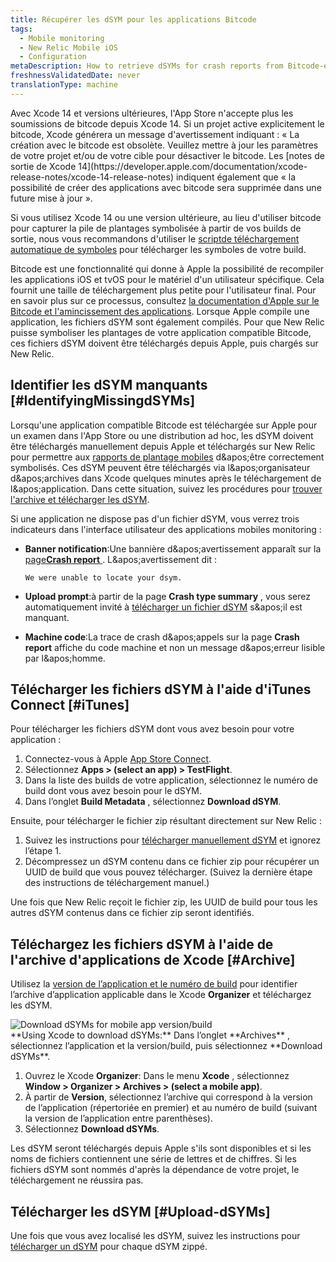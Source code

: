 ```yaml
---
title: Récupérer les dSYM pour les applications Bitcode
tags:
  - Mobile monitoring
  - New Relic Mobile iOS
  - Configuration
metaDescription: How to retrieve dSYMs for crash reports from Bitcode-enabled iOS apps that are monitored with the New Relic agent.
freshnessValidatedDate: never
translationType: machine
---
```


<Callout variant="important">
  Avec Xcode 14 et versions ultérieures, l&apos;App Store n&apos;accepte plus les soumissions de bitcode depuis Xcode 14. Si un projet active explicitement le bitcode, Xcode générera un message d&apos;avertissement indiquant : « La création avec le bitcode est obsolète. Veuillez mettre à jour les paramètres de votre projet et/ou de votre cible pour désactiver le bitcode. Les [notes de sortie de Xcode 14](https://developer.apple.com/documentation/xcode-release-notes/xcode-14-release-notes) indiquent également que « la possibilité de créer des applications avec bitcode sera supprimée dans une future mise à jour ».

  Si vous utilisez Xcode 14 ou une version ultérieure, au lieu d&apos;utiliser bitcode pour capturer la pile de plantages symbolisée à partir de vos builds de sortie, nous vous recommandons d&apos;utiliser le [scriptde téléchargement automatique de symboles](/docs/mobile-monitoring/new-relic-mobile-ios/installation/spm-installation#configure-using-swift-package-manager) pour télécharger les symboles de votre build.
</Callout>

Bitcode est une fonctionnalité qui donne à Apple la possibilité de recompiler les applications iOS et tvOS pour le matériel d&apos;un utilisateur spécifique. Cela fournit une taille de téléchargement plus petite pour l&apos;utilisateur final. Pour en savoir plus sur ce processus, consultez [la documentation d&apos;Apple sur le Bitcode et l&apos;amincissement des applications](https://developer.apple.com/library/watchos/documentation/IDEs/Conceptual/AppDistributionGuide/AppThinning/AppThinning.html). Lorsque Apple compile une application, les fichiers dSYM sont également compilés. Pour que New Relic puisse symboliser les plantages de votre application compatible Bitcode, ces fichiers dSYM doivent être téléchargés depuis Apple, puis chargés sur New Relic.

## Identifier les dSYM manquants [#IdentifyingMissingdSYMs]

Lorsqu&apos;une application compatible Bitcode est téléchargée sur Apple pour un examen dans l&apos;App Store ou une distribution ad hoc, les dSYM doivent être téléchargés manuellement depuis Apple et téléchargés sur New Relic pour permettre aux [rapports de plantage mobiles](/docs/mobile-monitoring/new-relic-mobile/getting-started/ios-agent-crash-reporting) d&amp;apos;être correctement symbolisés. Ces dSYM peuvent être téléchargés via l&amp;apos;organisateur d&amp;apos;archives dans Xcode quelques minutes après le téléchargement de l&amp;apos;application. Dans cette situation, suivez les procédures pour [trouver l&apos;archive et télécharger les dSYM](#Archive).

Si une application ne dispose pas d&apos;un fichier dSYM, vous verrez trois indicateurs dans l&apos;interface utilisateur des applications mobiles monitoring :

* <DNT>**Banner notification**</DNT>:Une bannière d&amp;apos;avertissement apparaît sur la [page<DNT>**Crash report**</DNT> ](/docs/mobile-monitoring/mobile-monitoring-ui/crashes/mobile-apps-crash-report-dashboard). L&amp;apos;avertissement dit :

  ```
  We were unable to locate your dsym.
  ```

* <DNT>**Upload prompt**</DNT>:à partir de la page <DNT>**Crash type summary**</DNT> , vous serez automatiquement invité à [télécharger un fichier dSYM](/docs/mobile-monitoring/new-relic-mobile-ios/install-configure/upload-dsyms-bitcode-apps#mobile-ui) s&amp;apos;il est manquant.

* <DNT>**Machine code**</DNT>:La trace de crash d&amp;apos;appels sur la page <DNT>**Crash report**</DNT> affiche du code machine et non un message d&amp;apos;erreur lisible par l&amp;apos;homme.

## Télécharger les fichiers dSYM à l&apos;aide d&apos;iTunes Connect [#iTunes]

Pour télécharger les fichiers dSYM dont vous avez besoin pour votre application :

1. Connectez-vous à Apple [App Store Connect](https://appstoreconnect.apple.com/login).
2. Sélectionnez <DNT>**Apps &gt; (select an app) &gt; TestFlight**</DNT>.
3. Dans la liste des builds de votre application, sélectionnez le numéro de build dont vous avez besoin pour le dSYM.
4. Dans l’onglet <DNT>**Build Metadata**</DNT> , sélectionnez <DNT>**Download dSYM**</DNT>.

Ensuite, pour télécharger le fichier zip résultant directement sur New Relic :

1. Suivez les instructions pour [télécharger manuellement dSYM](/docs/mobile-monitoring/new-relic-mobile-ios/install-configure/upload-dsyms-bitcode-apps#manual-dsym) et ignorez l’étape 1.
2. Décompressez un dSYM contenu dans ce fichier zip pour récupérer un UUID de build que vous pouvez télécharger. (Suivez la dernière étape des instructions de téléchargement manuel.)

Une fois que New Relic reçoit le fichier zip, les UUID de build pour tous les autres dSYM contenus dans ce fichier zip seront identifiés.

## Téléchargez les fichiers dSYM à l&apos;aide de l&apos;archive d&apos;applications de Xcode [#Archive]

Utilisez la [version de l’application et le numéro de build](#identifyingAppVersion) pour identifier l’archive d’application applicable dans le Xcode <DNT>**Organizer**</DNT> et téléchargez les dSYM.

<img title="Download dSYMs for mobile app version/build" alt="Download dSYMs for mobile app version/build" src="/images/mobile_screenshot-full_download-dsym-file.webp" />

<figcaption>
  <DNT>**Using Xcode to download dSYMs:**</DNT> Dans l’onglet <DNT>**Archives**</DNT> , sélectionnez l’application et la version/build, puis sélectionnez <DNT>**Download dSYMs**</DNT>.
</figcaption>

1. Ouvrez le Xcode <DNT>**Organizer**</DNT>: Dans le menu <DNT>**Xcode**</DNT> , sélectionnez <DNT>**Window &gt; Organizer &gt; Archives &gt; (select a mobile app)**</DNT>.
2. À partir de <DNT>**Version**</DNT>, sélectionnez l’archive qui correspond à la version de l’application (répertoriée en premier) et au numéro de build (suivant la version de l’application entre parenthèses).
3. Sélectionnez <DNT>**Download dSYMs**</DNT>.

Les dSYM seront téléchargés depuis Apple s&apos;ils sont disponibles et si les noms de fichiers contiennent une série de lettres et de chiffres. Si les fichiers dSYM sont nommés d&apos;après la dépendance de votre projet, le téléchargement ne réussira pas.

## Télécharger les dSYM [#Upload-dSYMs]

Une fois que vous avez localisé les dSYM, suivez les instructions pour [télécharger un dSYM](/docs/mobile-monitoring/new-relic-mobile-ios/install-configure/upload-dsyms-bitcode-apps) pour chaque dSYM zippé.